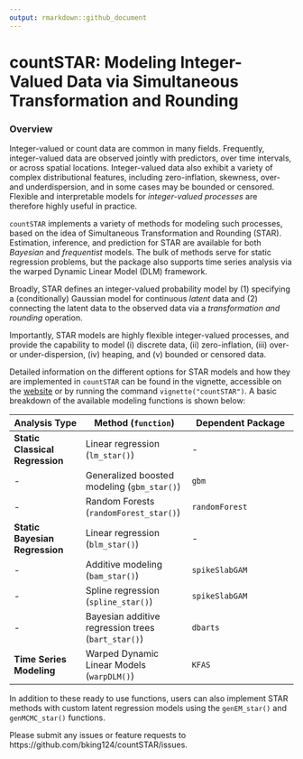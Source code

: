 ```yaml
---
output: rmarkdown::github_document
---
```


<!-- README.md is generated from README.Rmd. Please edit that file -->

# countSTAR: Modeling Integer-Valued Data via Simultaneous Transformation and Rounding


### Overview

Integer-valued or count data are common in many fields. Frequently, integer-valued data are observed jointly with predictors, over time intervals, or across spatial locations. Integer-valued data also exhibit a variety of complex distributional features, including zero-inflation, skewness, over- and underdispersion, and in some cases may be bounded or censored. Flexible and interpretable models for *integer-valued processes* are therefore highly useful in practice.

`countSTAR` implements a variety of methods for modeling such processes, based on the idea of Simultaneous Transformation and Rounding (STAR). Estimation, inference, and prediction for STAR are available for both *Bayesian* and *frequentist* models. The bulk of methods serve for static regression problems, but the package also supports time series analysis via the warped Dynamic Linear Model (DLM) framework. 

Broadly, STAR defines an integer-valued probability model by
(1) specifying a (conditionally) Gaussian model for continuous *latent* data and
(2) connecting the latent data to the observed data via a *transformation and rounding* operation.

Importantly, STAR models are highly flexible integer-valued processes, and provide the capability to model (i) discrete data, (ii) zero-inflation, (iii) over- or under-dispersion, (iv) heaping, and (v) bounded or censored data.

Detailed information on the different options for STAR models and how they are implemented in `countSTAR` can be found in the vignette, accessible on the [website](https://bking124.github.io/countSTAR/articles/countSTAR.html) or by running the command `vignette("countSTAR")`. A basic breakdown of the available modeling functions is shown below:

Analysis Type | Method (`function`) | Dependent Package
 -------------- | -------------------- | --------------------
 **Static Classical Regression** | Linear regression (`lm_star()`) | -
 - | Generalized boosted modeling (`gbm_star()`) | `gbm`
 - | Random Forests (`randomForest_star()`) | `randomForest`
 **Static Bayesian Regression** | Linear regression (`blm_star()`) | -
 - | Additive modeling (`bam_star()`) | `spikeSlabGAM`
 - | Spline regression (`spline_star()`) | `spikeSlabGAM`
 - | Bayesian additive regression trees (`bart_star()`) | `dbarts`
 **Time Series Modeling** | Warped Dynamic Linear Models (`warpDLM()`) | `KFAS`
 
 In addition to these ready to use functions, users can also implement STAR methods with custom latent regression models using the `genEM_star()` and `genMCMC_star()` functions.

Please submit any issues or feature requests to https://github.com/bking124/countSTAR/issues.

